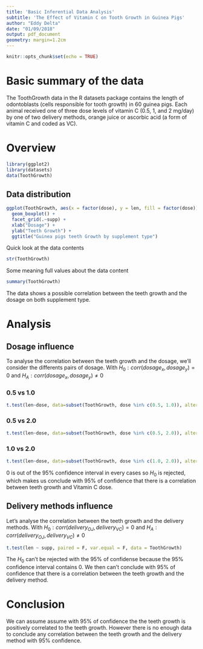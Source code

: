 ```yaml
---
title: 'Basic Inferential Data Analysis'
subtitle: 'The Effect of Vitamin C on Tooth Growth in Guinea Pigs'
author: "Eddy Delta"
date: "01/09/2018"
output: pdf_document
geometry: margin=1.2cm
---
```


```r
knitr::opts_chunk$set(echo = TRUE)
```

# Basic summary of the data

The ToothGrowth data in the R datasets package contains the length of odontoblasts (cells responsible for tooth growth) in 60 guinea pigs. Each animal received one of three dose levels of vitamin C (0.5, 1, and 2 mg/day) by one of two delivery methods, orange juice or ascorbic acid (a form of vitamin C and coded as VC).

# Overview

```r
library(ggplot2)
library(datasets)
data(ToothGrowth)
```

## Data distribution

```r
ggplot(ToothGrowth, aes(x = factor(dose), y = len, fill = factor(dose))) +
  geom_boxplot() + 
  facet_grid(.~supp) +
  xlab("Dosage") +   
  ylab("Teeth Growth") +  
  ggtitle("Guinea pigs teeth Growth by supplement type")
```

Quick look at the data contents

```r
str(ToothGrowth)
```

Some meaning full values about the data content

```r
summary(ToothGrowth)
```

The data shows a possible correlation between the teeth growth and the dosage on both supplement type.

# Analysis

## Dosage influence

To analyse the correlation between the teeth growth and the dosage, we'll consider the differents pairs of dosage. With $H_{0} : corr(dosage_{x}, dosage_{y}) = 0$ and  $H_{A} : corr(dosage_{x}, dosage_{y}) \ne 0$

### 0.5 vs 1.0

```r
t.test(len~dose, data=subset(ToothGrowth, dose %in% c(0.5, 1.0)), alternative = 'two.sided', paired=FALSE)
```

### 0.5 vs 2.0

```r
t.test(len~dose, data=subset(ToothGrowth, dose %in% c(0.5, 2.0)), alternative = 'two.sided', paired=FALSE)
```

### 1.0 vs 2.0

```r
t.test(len~dose, data=subset(ToothGrowth, dose %in% c(1.0, 2.0)), alternative = 'two.sided', paired=FALSE)
```

0 is out of the 95% confidence interval in every cases so $H_{0}$ is rejected, which makes us conclude with 95% of confidence that there is a correlation between teeth growth and Vitamin C dose.

## Delivery methods influence

Let's analyse the correlation between the teeth growth and the delivery methods. With $H_{0} : corr(delivery_{OJ}, delivery_{VC}) = 0$ and  $H_{A} : corr(delivery_{OJ}, delivery_{VC}) \ne 0$

```r
t.test(len ~ supp, paired = F, var.equal = F, data = ToothGrowth)
```

The $H_{0}$ can't be rejected with the 95% of confidense because the 95% confidence interval contains 0. We then can't conclude with 95% of confidence that there is a correlation between the teeth growth and the delivery method.

# Conclusion

We can assume assume with 95% of confidence the the teeth growth is positively correlated to the teeth growth. However there is no enough data to conclude any correlation between the teeth growth and the delivery method with 95% confidence.
